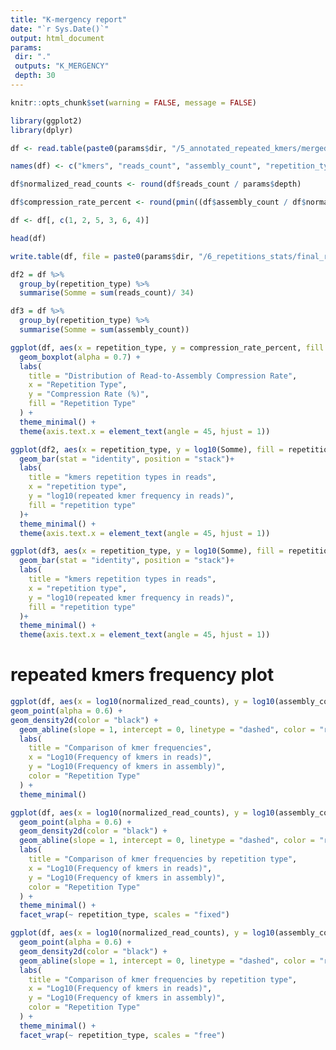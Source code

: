 ```yaml
---
title: "K-mergency report"
date: "`r Sys.Date()`"
output: html_document
params:
 dir: "."
 outputs: "K_MERGENCY"
 depth: 30
---
```


```r
knitr::opts_chunk$set(warning = FALSE, message = FALSE)
```



```R
library(ggplot2)
library(dplyr)

df <- read.table(paste0(params$dir, "/5_annotated_repeated_kmers/merged_dump_annotated_", params$outputs, ".txt"), sep = "\t", header = FALSE)

names(df) <- c("kmers", "reads_count", "assembly_count", "repetition_type")

df$normalized_read_counts <- round(df$reads_count / params$depth)

df$compression_rate_percent <- round(pmin((df$assembly_count / df$normalized_read_counts) * 100,100),1)

df <- df[, c(1, 2, 5, 3, 6, 4)]

head(df)

write.table(df, file = paste0(params$dir, "/6_repetitions_stats/final_repetition_type_table_", params$outputs, ".txt"), sep = "\t", row.names = FALSE, quote = FALSE)

df2 = df %>% 
  group_by(repetition_type) %>% 
  summarise(Somme = sum(reads_count)/ 34)

df3 = df %>% 
  group_by(repetition_type) %>% 
  summarise(Somme = sum(assembly_count))


```
```R
ggplot(df, aes(x = repetition_type, y = compression_rate_percent, fill = repetition_type)) +
  geom_boxplot(alpha = 0.7) +
  labs(
    title = "Distribution of Read-to-Assembly Compression Rate",
    x = "Repetition Type",
    y = "Compression Rate (%)",
    fill = "Repetition Type"
  ) +
  theme_minimal() +
  theme(axis.text.x = element_text(angle = 45, hjust = 1))  

```


```R

ggplot(df2, aes(x = repetition_type, y = log10(Somme), fill = repetition_type)) +
  geom_bar(stat = "identity", position = "stack")+
  labs(
    title = "kmers repetition types in reads",
    x = "repetition type",
    y = "log10(repeated kmer frequency in reads)",
    fill = "repetition type"
  )+
  theme_minimal() +
  theme(axis.text.x = element_text(angle = 45, hjust = 1))

```

```R

ggplot(df3, aes(x = repetition_type, y = log10(Somme), fill = repetition_type)) +
  geom_bar(stat = "identity", position = "stack")+
  labs(
    title = "kmers repetition types in reads",
    x = "repetition type",
    y = "log10(repeated kmer frequency in reads)",
    fill = "repetition type"
  )+
  theme_minimal() +
  theme(axis.text.x = element_text(angle = 45, hjust = 1))

```
# repeated kmers frequency plot
```R
ggplot(df, aes(x = log10(normalized_read_counts), y = log10(assembly_count), color = repetition_type)) +
geom_point(alpha = 0.6) +
geom_density2d(color = "black") +
  geom_abline(slope = 1, intercept = 0, linetype = "dashed", color = "red")+
  labs(
    title = "Comparison of kmer frequencies",
    x = "Log10(Frequency of kmers in reads)",
    y = "Log10(Frequency of kmers in assembly)",
    color = "Repetition Type"
  ) +
  theme_minimal()

```


```R

ggplot(df, aes(x = log10(normalized_read_counts), y = log10(assembly_count), color = repetition_type)) +
  geom_point(alpha = 0.6) +
  geom_density2d(color = "black") +
  geom_abline(slope = 1, intercept = 0, linetype = "dashed", color = "red")+
  labs(
    title = "Comparison of kmer frequencies by repetition type",
    x = "Log10(Frequency of kmers in reads)",
    y = "Log10(Frequency of kmers in assembly)",
    color = "Repetition Type"
  ) +
  theme_minimal() +
  facet_wrap(~ repetition_type, scales = "fixed")

```


```R

ggplot(df, aes(x = log10(normalized_read_counts), y = log10(assembly_count), color = repetition_type)) +
  geom_point(alpha = 0.6) +
  geom_density2d(color = "black") +
  geom_abline(slope = 1, intercept = 0, linetype = "dashed", color = "red")+
  labs(
    title = "Comparison of kmer frequencies by repetition type",
    x = "Log10(Frequency of kmers in reads)",
    y = "Log10(Frequency of kmers in assembly)",
    color = "Repetition Type"
  ) +
  theme_minimal() +
  facet_wrap(~ repetition_type, scales = "free")

```
